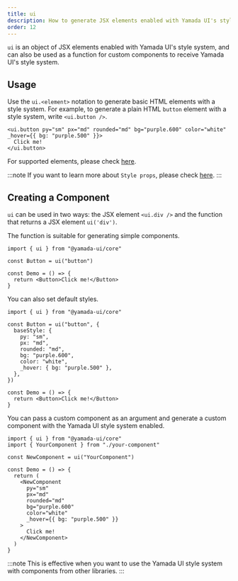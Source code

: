 ```yaml
---
title: ui
description: How to generate JSX elements enabled with Yamada UI's style system.
order: 12
---
```


`ui` is an object of JSX elements enabled with Yamada UI's style system, and can also be used as a function for custom components to receive Yamada UI's style system.

## Usage

Use the `ui.<element>` notation to generate basic HTML elements with a style system.
For example, to generate a plain HTML `button` element with a style system, write `<ui.button />`.

```tsx
<ui.button py="sm" px="md" rounded="md" bg="purple.600" color="white" _hover={{ bg: "purple.500" }}>
  Click me!
</ui.button>
```

For supported elements, please check [here](https://github.com/hirotomoyamada/yamada-ui/blob/0590c12a5ff0c40413f963304dab10a5c93c29b6/packages/core/src/components/element.types.ts#L1).

:::note
If you want to learn more about `Style props`, please check [here](/styled-system/style-props).
:::

## Creating a Component

`ui` can be used in two ways: the JSX element `<ui.div />` and the function that returns a JSX element `ui('div')`.

The function is suitable for generating simple components.

```tsx live=false
import { ui } from "@yamada-ui/core"

const Button = ui("button")

const Demo = () => {
  return <Button>Click me!</Button>
}
```

You can also set default styles.

```tsx live=false
import { ui } from "@yamada-ui/core"

const Button = ui("button", {
  baseStyle: {
    py: "sm",
    px: "md",
    rounded: "md",
    bg: "purple.600",
    color: "white",
    _hover: { bg: "purple.500" },
  },
})

const Demo = () => {
  return <Button>Click me!</Button>
}
```

You can pass a custom component as an argument and generate a custom component with the Yamada UI style system enabled.

```tsx live=false
import { ui } from "@yamada-ui/core"
import { YourComponent } from "./your-component"

const NewComponent = ui("YourComponent")

const Demo = () => {
  return (
    <NewComponent
      py="sm"
      px="md"
      rounded="md"
      bg="purple.600"
      color="white"
      _hover={{ bg: "purple.500" }}
    >
      Click me!
    </NewComponent>
  )
}
```

:::note
This is effective when you want to use the Yamada UI style system with components from other libraries.
:::

